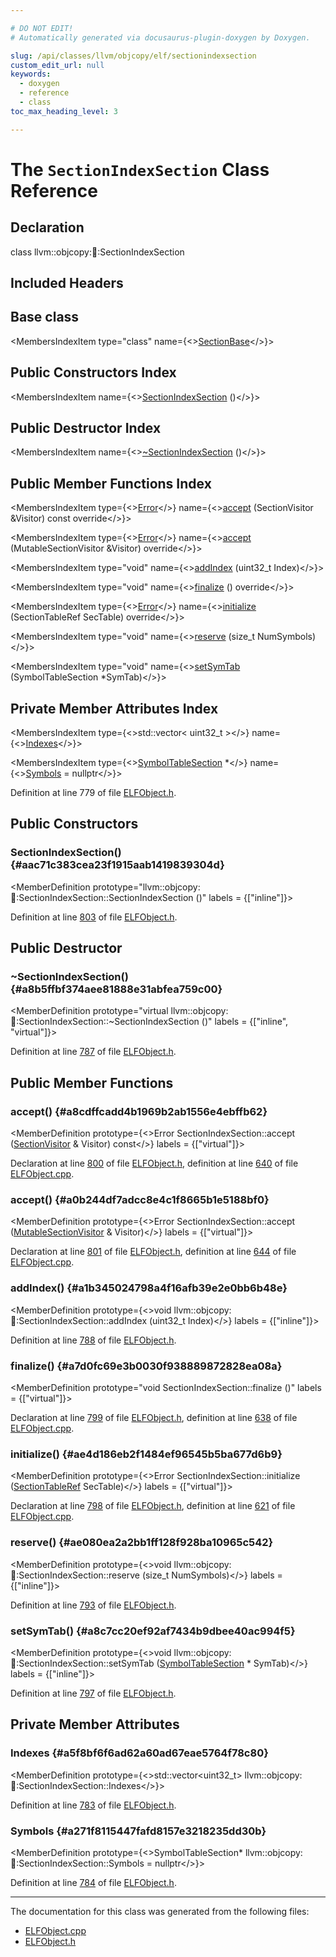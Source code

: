 ```yaml
---

# DO NOT EDIT!
# Automatically generated via docusaurus-plugin-doxygen by Doxygen.

slug: /api/classes/llvm/objcopy/elf/sectionindexsection
custom_edit_url: null
keywords:
  - doxygen
  - reference
  - class
toc_max_heading_level: 3

---
```





# The `SectionIndexSection` Class Reference

<DoxygenPage pluginConfig={pluginConfig}>



## Declaration

<CodeBlock>class llvm::objcopy::elf::SectionIndexSection</CodeBlock>

## Included Headers

<IncludesList>
<IncludesListItem
  filePath="ObjCopy/ELF/ELFObject.h"
  permalink="/docs/api/files/lib/lib/objcopy/lib/objcopy/elf/elfobject-h"
  isLocal="true" />
</IncludesList>

## Base class

<MembersIndex>

<MembersIndexItem
  type="class"
  name={<><a href="/docs/api/classes/llvm/objcopy/elf/sectionbase">SectionBase</a></>}>
</MembersIndexItem>

</MembersIndex>

## Public Constructors Index

<MembersIndex>

<MembersIndexItem
  name={<><a href="#aac71c383cea23f1915aab1419839304d">SectionIndexSection</a> ()</>}>
</MembersIndexItem>

</MembersIndex>

## Public Destructor Index

<MembersIndex>

<MembersIndexItem
  name={<><a href="#a8b5ffbf374aee81888e31abfea759c00">~SectionIndexSection</a> ()</>}>
</MembersIndexItem>

</MembersIndex>

## Public Member Functions Index

<MembersIndex>

<MembersIndexItem
  type={<><a href="/docs/api/classes/llvm/error">Error</a></>}
  name={<><a href="#a8cdffcadd4b1969b2ab1556e4ebffb62">accept</a> (SectionVisitor &amp;Visitor) const override</>}>
</MembersIndexItem>

<MembersIndexItem
  type={<><a href="/docs/api/classes/llvm/error">Error</a></>}
  name={<><a href="#a0b244df7adcc8e4c1f8665b1e5188bf0">accept</a> (MutableSectionVisitor &amp;Visitor) override</>}>
</MembersIndexItem>

<MembersIndexItem
  type="void"
  name={<><a href="#a1b345024798a4f16afb39e2e0bb6b48e">addIndex</a> (uint32&#95;t Index)</>}>
</MembersIndexItem>

<MembersIndexItem
  type="void"
  name={<><a href="#a7d0fc69e3b0030f938889872828ea08a">finalize</a> () override</>}>
</MembersIndexItem>

<MembersIndexItem
  type={<><a href="/docs/api/classes/llvm/error">Error</a></>}
  name={<><a href="#ae4d186eb2f1484ef96545b5ba677d6b9">initialize</a> (SectionTableRef SecTable) override</>}>
</MembersIndexItem>

<MembersIndexItem
  type="void"
  name={<><a href="#ae080ea2a2bb1ff128f928ba10965c542">reserve</a> (size&#95;t NumSymbols)</>}>
</MembersIndexItem>

<MembersIndexItem
  type="void"
  name={<><a href="#a8c7cc20ef92af7434b9dbee40ac994f5">setSymTab</a> (SymbolTableSection &#42;SymTab)</>}>
</MembersIndexItem>

</MembersIndex>

## Private Member Attributes Index

<MembersIndex>

<MembersIndexItem
  type={<>std::vector&lt; uint32&#95;t &gt;</>}
  name={<><a href="#a5f8bf6f6ad62a60ad67eae5764f78c80">Indexes</a></>}>
</MembersIndexItem>

<MembersIndexItem
  type={<><a href="/docs/api/classes/llvm/objcopy/elf/symboltablesection">SymbolTableSection</a> &#42;</>}
  name={<><a href="#a271f8115447fafd8157e3218235dd30b">Symbols</a> = nullptr</>}>
</MembersIndexItem>

</MembersIndex>


Definition at line 779 of file <a href="/docs/api/files/lib/lib/objcopy/lib/objcopy/elf/elfobject-h">ELFObject.h</a>.

<SectionDefinition>

## Public Constructors

### SectionIndexSection() {#aac71c383cea23f1915aab1419839304d}

<MemberDefinition
  prototype="llvm::objcopy::elf::SectionIndexSection::SectionIndexSection ()"
  labels = {["inline"]}>

Definition at line <a href="/docs/api/files/lib/lib/objcopy/lib/objcopy/elf/elfobject-h/#l00803">803</a> of file <a href="/docs/api/files/lib/lib/objcopy/lib/objcopy/elf/elfobject-h">ELFObject.h</a>.
</MemberDefinition>

</SectionDefinition>

<SectionDefinition>

## Public Destructor

### ~SectionIndexSection() {#a8b5ffbf374aee81888e31abfea759c00}

<MemberDefinition
  prototype="virtual llvm::objcopy::elf::SectionIndexSection::~SectionIndexSection ()"
  labels = {["inline", "virtual"]}>

Definition at line <a href="/docs/api/files/lib/lib/objcopy/lib/objcopy/elf/elfobject-h/#l00787">787</a> of file <a href="/docs/api/files/lib/lib/objcopy/lib/objcopy/elf/elfobject-h">ELFObject.h</a>.
</MemberDefinition>

</SectionDefinition>

<SectionDefinition>

## Public Member Functions

### accept() {#a8cdffcadd4b1969b2ab1556e4ebffb62}

<MemberDefinition
  prototype={<>Error SectionIndexSection::accept (<a href="/docs/api/classes/llvm/objcopy/elf/sectionvisitor">SectionVisitor</a> &amp; Visitor) const</>}
  labels = {["virtual"]}>

Declaration at line <a href="/docs/api/files/lib/lib/objcopy/lib/objcopy/elf/elfobject-h/#l00800">800</a> of file <a href="/docs/api/files/lib/lib/objcopy/lib/objcopy/elf/elfobject-h">ELFObject.h</a>, definition at line <a href="/docs/api/files/lib/lib/objcopy/lib/objcopy/elf/elfobject-cpp/#l00640">640</a> of file <a href="/docs/api/files/lib/lib/objcopy/lib/objcopy/elf/elfobject-cpp">ELFObject.cpp</a>.
</MemberDefinition>

### accept() {#a0b244df7adcc8e4c1f8665b1e5188bf0}

<MemberDefinition
  prototype={<>Error SectionIndexSection::accept (<a href="/docs/api/classes/llvm/objcopy/elf/mutablesectionvisitor">MutableSectionVisitor</a> &amp; Visitor)</>}
  labels = {["virtual"]}>

Declaration at line <a href="/docs/api/files/lib/lib/objcopy/lib/objcopy/elf/elfobject-h/#l00801">801</a> of file <a href="/docs/api/files/lib/lib/objcopy/lib/objcopy/elf/elfobject-h">ELFObject.h</a>, definition at line <a href="/docs/api/files/lib/lib/objcopy/lib/objcopy/elf/elfobject-cpp/#l00644">644</a> of file <a href="/docs/api/files/lib/lib/objcopy/lib/objcopy/elf/elfobject-cpp">ELFObject.cpp</a>.
</MemberDefinition>

### addIndex() {#a1b345024798a4f16afb39e2e0bb6b48e}

<MemberDefinition
  prototype={<>void llvm::objcopy::elf::SectionIndexSection::addIndex (uint32&#95;t Index)</>}
  labels = {["inline"]}>

Definition at line <a href="/docs/api/files/lib/lib/objcopy/lib/objcopy/elf/elfobject-h/#l00788">788</a> of file <a href="/docs/api/files/lib/lib/objcopy/lib/objcopy/elf/elfobject-h">ELFObject.h</a>.
</MemberDefinition>

### finalize() {#a7d0fc69e3b0030f938889872828ea08a}

<MemberDefinition
  prototype="void SectionIndexSection::finalize ()"
  labels = {["virtual"]}>

Declaration at line <a href="/docs/api/files/lib/lib/objcopy/lib/objcopy/elf/elfobject-h/#l00799">799</a> of file <a href="/docs/api/files/lib/lib/objcopy/lib/objcopy/elf/elfobject-h">ELFObject.h</a>, definition at line <a href="/docs/api/files/lib/lib/objcopy/lib/objcopy/elf/elfobject-cpp/#l00638">638</a> of file <a href="/docs/api/files/lib/lib/objcopy/lib/objcopy/elf/elfobject-cpp">ELFObject.cpp</a>.
</MemberDefinition>

### initialize() {#ae4d186eb2f1484ef96545b5ba677d6b9}

<MemberDefinition
  prototype={<>Error SectionIndexSection::initialize (<a href="/docs/api/classes/llvm/objcopy/elf/sectiontableref">SectionTableRef</a> SecTable)</>}
  labels = {["virtual"]}>

Declaration at line <a href="/docs/api/files/lib/lib/objcopy/lib/objcopy/elf/elfobject-h/#l00798">798</a> of file <a href="/docs/api/files/lib/lib/objcopy/lib/objcopy/elf/elfobject-h">ELFObject.h</a>, definition at line <a href="/docs/api/files/lib/lib/objcopy/lib/objcopy/elf/elfobject-cpp/#l00621">621</a> of file <a href="/docs/api/files/lib/lib/objcopy/lib/objcopy/elf/elfobject-cpp">ELFObject.cpp</a>.
</MemberDefinition>

### reserve() {#ae080ea2a2bb1ff128f928ba10965c542}

<MemberDefinition
  prototype={<>void llvm::objcopy::elf::SectionIndexSection::reserve (size&#95;t NumSymbols)</>}
  labels = {["inline"]}>

Definition at line <a href="/docs/api/files/lib/lib/objcopy/lib/objcopy/elf/elfobject-h/#l00793">793</a> of file <a href="/docs/api/files/lib/lib/objcopy/lib/objcopy/elf/elfobject-h">ELFObject.h</a>.
</MemberDefinition>

### setSymTab() {#a8c7cc20ef92af7434b9dbee40ac994f5}

<MemberDefinition
  prototype={<>void llvm::objcopy::elf::SectionIndexSection::setSymTab (<a href="/docs/api/classes/llvm/objcopy/elf/symboltablesection">SymbolTableSection</a> &#42; SymTab)</>}
  labels = {["inline"]}>

Definition at line <a href="/docs/api/files/lib/lib/objcopy/lib/objcopy/elf/elfobject-h/#l00797">797</a> of file <a href="/docs/api/files/lib/lib/objcopy/lib/objcopy/elf/elfobject-h">ELFObject.h</a>.
</MemberDefinition>

</SectionDefinition>

<SectionDefinition>

## Private Member Attributes

### Indexes {#a5f8bf6f6ad62a60ad67eae5764f78c80}

<MemberDefinition
  prototype={<>std::vector&lt;uint32&#95;t&gt; llvm::objcopy::elf::SectionIndexSection::Indexes</>}>

Definition at line <a href="/docs/api/files/lib/lib/objcopy/lib/objcopy/elf/elfobject-h/#l00783">783</a> of file <a href="/docs/api/files/lib/lib/objcopy/lib/objcopy/elf/elfobject-h">ELFObject.h</a>.
</MemberDefinition>

### Symbols {#a271f8115447fafd8157e3218235dd30b}

<MemberDefinition
  prototype={<>SymbolTableSection&#42; llvm::objcopy::elf::SectionIndexSection::Symbols = nullptr</>}>

Definition at line <a href="/docs/api/files/lib/lib/objcopy/lib/objcopy/elf/elfobject-h/#l00784">784</a> of file <a href="/docs/api/files/lib/lib/objcopy/lib/objcopy/elf/elfobject-h">ELFObject.h</a>.
</MemberDefinition>

</SectionDefinition>

<hr/>

The documentation for this class was generated from the following files:

<ul>
<li><a href="/docs/api/files/lib/lib/objcopy/lib/objcopy/elf/elfobject-cpp">ELFObject.cpp</a></li>
<li><a href="/docs/api/files/lib/lib/objcopy/lib/objcopy/elf/elfobject-h">ELFObject.h</a></li>
</ul>

</DoxygenPage>
